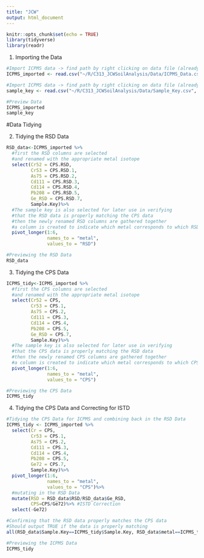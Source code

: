 ```yaml
---
title: "JCW"
output: html_document
---
```


```r
knitr::opts_chunk$set(echo = TRUE)
library(tidyverse)
library(readr)
```

1) Importing the Data
```r
#Import ICPMS data -> find path by right clicking on data file (already uploaded in R and selecting "import dataset")
ICPMS_imported <- read.csv("~/R/C313_JCWSoilAnalysis/Data/ICPMS_Data.csv", skip=1, na="N/A") 

#Import ICPMS data -> find path by right clicking on data file (already uploaded in R and selecting "import dataset")
sample_key <- read.csv("~/R/C313_JCWSoilAnalysis/Data/Sample_Key.csv", skip=0)

#Preview Data
ICPMS_imported
sample_key
```

#Data Tidying

2) Tidying the RSD Data
```r
RSD_data<-ICPMS_imported %>%
  #first the RSD columns are selected
  #and renamed with the appropriate metal isotope
  select(Cr52 = CPS.RSD,
         Cr53 = CPS.RSD.1,
         As75 = CPS.RSD.2,
         Cd111 = CPS.RSD.3,
         Cd114 = CPS.RSD.4,
         Pb208 = CPS.RSD.5,
         Ge_RSD = CPS.RSD.7,
         Sample.Key)%>%
  #The sample key is also selected for later use in verifying
  #that the RSD data is properly matching the CPS data
  #then the newly renamed RSD columns are gathered together
  #a column is created to indicate which metal corresponds to which RSD
  pivot_longer(1:6,
               names_to = "metal",
               values_to = "RSD")

#Previewing the RSD Data
RSD_data
```

3) Tidying the CPS Data
```r
ICPMS_tidy<-ICPMS_imported %>%
  #first the CPS columns are selected
  #and renamed with the appropriate metal isotope
  select(Cr52 = CPS,
         Cr53 = CPS.1,
         As75 = CPS.2,
         Cd111 = CPS.3,
         Cd114 = CPS.4,
         Pb208 = CPS.5,
         Ge_RSD = CPS.7,
         Sample.Key)%>%
  #The sample key is also selected for later use in verifying
  #that the CPS data is properly matching the RSD data
  #then the newly renamed CPS columns are gathered together
  #a column is created to indicate which metal corresponds to which CPS
  pivot_longer(1:6,
               names_to = "metal",
               values_to = "CPS")

#Previewing the CPS Data
ICPMS_tidy
```

4) Tidying the CPS Data and Correcting for ISTD
```r
#Tidying the CPS Data for ICPMS and combining back in the RSD Data
ICPMS_tidy <- ICPMS_imported %>%
  select(Cr = CPS,
         Cr53 = CPS.1,
         As75 = CPS.2,
         Cd111 = CPS.3,
         Cd114 = CPS.4,
         Pb208 = CPS.5,
         Ge72 = CPS.7,
         Sample.Key)%>%
  pivot_longer(1:6,
               names_to = "metal",
               values_to = "CPS")%>%
  #mutating in the RSD Data
  mutate(RSD = RSD_data$RSD/RSD_data$Ge_RSD,
         CPS=CPS/Ge72)%>% #ISTD Correction
  select(-Ge72)

#Confirming that the RSD data properly matches the CPS data
#Should output TRUE if the data is properly matching
all(RSD_data$Sample.Key==ICPMS_tidy$Sample.Key, RSD_data$metal==ICPMS_tidy$metal)

#Previewing the ICPMS Data
ICPMS_tidy
```


